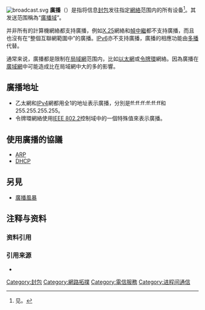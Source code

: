 [[File:broadcast.svg|right]]
{{routing scheme}}
{{NoteTA
|G1=IT
}}
'''廣播'''（{{lang-en|'''broadcast'''}}）是指将信息[[封包|封包]]发往指定[[計算機網絡|網絡]]范围内的所有设备<ref>见{{Harvnb|Stevens 1994|p=8|loc=第1章“引论”（Introduction）第4节“因特网地址”（Internet Addresses）}}。</ref>。其发送范围稱為“[[廣播域|廣播域]]”。

并非所有的計算機網絡都支持廣播，例如[[X.25|X.25]]網絡和[[幀中繼|幀中繼]]都不支持廣播，而且也沒有在“整個互聯網範圍中”的廣播。[[IPv6|IPv6]]亦不支持廣播，廣播的相應功能由[[多播|多播]]代替。

通常来说，廣播都是限制在[[局域網|局域網]]范围内，比如[[以太網|以太網]]或[[令牌環|令牌環]]網絡。因為廣播在[[廣域網|廣域網]]中可能造成比在局域網中大的多的影響。

== 廣播地址 ==
* 乙太網和[[IPv4|IPv4]]網都用全1的地址表示廣播，分別是ff:ff:ff:ff:ff:ff和255.255.255.255。
* 令牌環網絡使用[[IEEE_802.2|IEEE 802.2]]控制域中的一個特殊值來表示廣播。

== 使用廣播的協議 ==
* [[ARP|ARP]]
* [[DHCP|DHCP]]

== 另見 ==
* [[廣播風暴|廣播風暴]]

== 注释与资料 ==
=== 资料引用 ===
{{reflist}}

=== 引用来源 ===
* {{cite book |author=[[理查德·史蒂文斯|William Richard Stevens]] |title=''TCP/IP Illustrated'' |trans-title=TCP/IP详解 |publisher=[[培生集团|Pearson Education Asia Ltd.]], [[人民邮电出版社|人民邮电出版社]] |volume=卷一：协议 (Volume 1: The Protocols) |edition=原书第1版, 影印版第2版 |isbn=978-7-115-40132-8 |language=en |orig-year=1994年 |year=2016年 |ref={{sfnref|Stevens 1994}}}}

[[Category:封包|Category:封包]]
[[Category:網路拓撲|Category:網路拓撲]]
[[Category:電信服務|Category:電信服務]]
[[Category:进程间通信|Category:进程间通信]]

{{網絡小作品}}